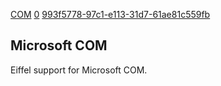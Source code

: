 [[Property:title|COM]]
[[Property:weight|0]]
[[Property:uuid|993f5778-97c1-e113-31d7-61ae81c559fb]]
==Microsoft COM==

Eiffel support for Microsoft COM.

